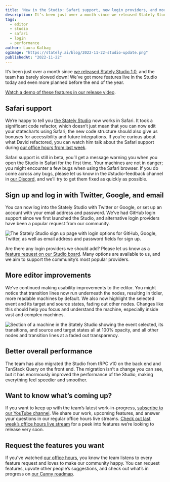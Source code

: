 ```yaml
---
title: 'New in the Studio: Safari support, new login providers, and more!'
description: It’s been just over a month since we released Stately Studio 1.0, and the team has barely slowed down! We’ve got more features live in the Studio today and even more planned before the end of the year.
tags:
  - editor
  - studio
  - safari
  - login
  - performance
author: Laura Kalbag
ogImage: "https://stately.ai/blog/2022-11-22-studio-update.png"
publishedAt: "2022-11-22"
---
```


It’s been just over a month since [we released Stately Studio 1.0](/blog/stately-studio-1-0/), and the team has barely slowed down! We’ve got more features live in the Studio today and even more planned before the end of the year.

[Watch a demo of these features in our release video](https://www.youtube.com/watch?v=N9QtPcknqDw).

## Safari support

We’re happy to tell you [the Stately Studio](https://stately.ai/studio) now works in Safari. It took a significant code refactor, which doesn’t just mean that you can now edit your statecharts using Safari; the new code structure should also give us bonuses for accessibility and future integrations. If you’re curious about what David refactored, you can watch him talk about the Safari support during [our office hours from last week](https://youtu.be/JBckQTgeD9g?t=2153).

Safari support is still in beta, you’ll get a message warning you when you open the Studio in Safari for the first time. Your machines are not in danger; you might encounter a few bugs when using the Safari browser. If you do come across any bugs, please let us know in the #studio-feedback channel in [our Discord](https://discord.gg/xstate), and we’ll try to get them fixed as quickly as possible.

## Sign up and log in with Twitter, Google, and email

You can now log into the Stately Studio with Twitter or Google, or set up an account with your email address and password. We’ve had GitHub login support since we first launched the Studio, and alternative login providers have been a popular request from our community.

![The Stately Studio sign up page with login options for GitHub, Google, Twitter, as well as email address and password fields for sign up.](2022-11-22-studio-update-login-providers.png)

Are there any login providers we should add? Please let us know as a [feature request on our Studio board](https://statelyai.canny.io/studio). Many options are available to us, and we aim to support the community’s most popular providers.

## More editor improvements

We’ve continued making usability improvements to the editor. You might notice that transition lines now run underneath the nodes, resulting in tidier, more readable machines by default. We also now highlight the selected event and its target and source states, fading out other nodes. Changes like this should help you focus and understand the machine, especially inside vast and complex machines.

![Section of a machine in the Stately Studio showing the event selected, its transitions, and source and target states all at 100% opacity, and all other nodes and transition lines at a faded out transparency.](2022-11-22-studio-update-highlighted-selected-event.png)

## Better overall performance

The team has also migrated the Studio from tRPC v10 on the back end and TanStack Query on the front end. The migration isn’t a change you can see, but it has enormously improved the performance of the Studio, making everything feel speedier and smoother.

## Want to know what’s coming up?

If you want to keep up with the team’s latest work-in-progress, [subscribe to our YouTube channel](https://youtube.com/statelyai). We share our work, upcoming features, and answer your questions in our regular office hours live streams. [Check out last week’s office hours live stream](https://www.youtube.com/watch?v=JBckQTgeD9g) for a peek into features we’re looking to release very soon.

## Request the features you want

If you’ve watched [our office hours](https://www.youtube.com/watch?v=JBckQTgeD9g&list=PLvWgkXBB3dd6PXbSoctwDXjWX-AQrxhds), you know the team listens to every feature request and loves to make our community happy. You can request features, upvote other people’s suggestions, and check out what’s in progress on [our Canny roadmap](https://statelyai.canny.io).